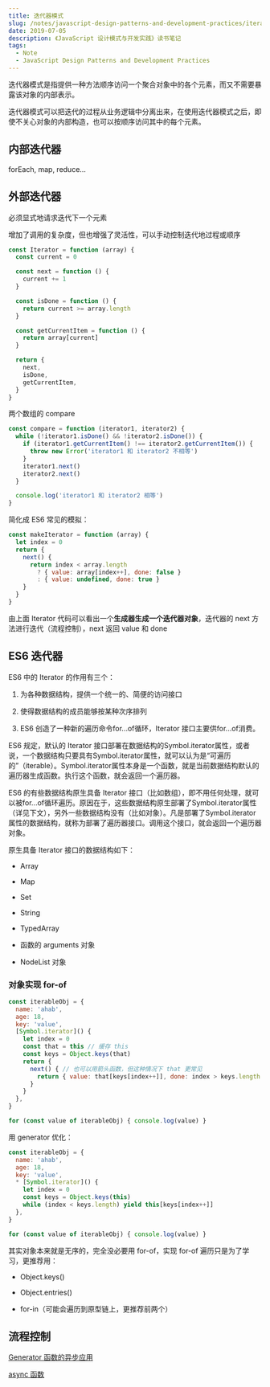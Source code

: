 ```yaml
---
title: 迭代器模式
slug: /notes/javascript-design-patterns-and-development-practices/iterator
date: 2019-07-05
description: 《JavaScript 设计模式与开发实践》读书笔记
tags:
  - Note
  - JavaScript Design Patterns and Development Practices
---
```


迭代器模式是指提供一种方法顺序访问一个聚合对象中的各个元素，而又不需要暴露该对象的内部表示。

迭代器模式可以把迭代的过程从业务逻辑中分离出来，在使用迭代器模式之后，即使不关心对象的内部构造，也可以按顺序访问其中的每个元素。

## 内部迭代器

forEach, map, reduce...

## 外部迭代器

必须显式地请求迭代下一个元素

增加了调用的复杂度，但也增强了灵活性，可以手动控制迭代地过程或顺序

```js
const Iterator = function (array) {
  const current = 0

  const next = function () {
    current += 1
  }

  const isDone = function () {
    return current >= array.length
  }

  const getCurrentItem = function () {
    return array[current]
  }

  return {
    next,
    isDone,
    getCurrentItem,
  }
}
```

两个数组的 compare

```js
const compare = function (iterator1, iterator2) {
  while (!iterator1.isDone() && !iterator2.isDone()) {
    if (iterator1.getCurrentItem() !== iterator2.getCurrentItem()) {
      throw new Error('iterator1 和 iterator2 不相等')
    }
    iterator1.next()
    iterator2.next()
  }

  console.log('iterator1 和 iterator2 相等')
}
```

简化成 ES6 常见的模拟：

```js
const makeIterator = function (array) {
  let index = 0
  return {
    next() {
      return index < array.length
        ? { value: array[index++], done: false }
        : { value: undefined, done: true }
    }
  }
}
```

由上面 Iterator 代码可以看出一个**生成器生成一个迭代器对象**，迭代器的 next 方法进行迭代（流程控制），next 返回 value 和 done

## ES6 迭代器

ES6 中的 Iterator 的作用有三个：

1. 为各种数据结构，提供一个统一的、简便的访问接口

2. 使得数据结构的成员能够按某种次序排列

3. ES6 创造了一种新的遍历命令for...of循环，Iterator 接口主要供for...of消费。

ES6 规定，默认的 Iterator 接口部署在数据结构的Symbol.iterator属性，或者说，一个数据结构只要具有Symbol.iterator属性，就可以认为是“可遍历的”（iterable）。Symbol.iterator属性本身是一个函数，就是当前数据结构默认的遍历器生成函数。执行这个函数，就会返回一个遍历器。

ES6 的有些数据结构原生具备 Iterator 接口（比如数组），即不用任何处理，就可以被for...of循环遍历。原因在于，这些数据结构原生部署了Symbol.iterator属性（详见下文），另外一些数据结构没有（比如对象）。凡是部署了Symbol.iterator属性的数据结构，就称为部署了遍历器接口。调用这个接口，就会返回一个遍历器对象。

原生具备 Iterator 接口的数据结构如下：

* Array

* Map

* Set

* String

* TypedArray

* 函数的 arguments 对象

* NodeList 对象

### 对象实现 for-of

```js
const iterableObj = {
  name: 'ahab',
  age: 18,
  key: 'value',
  [Symbol.iterator]() {
    let index = 0
    const that = this // 缓存 this
    const keys = Object.keys(that)
    return {
      next() { // 也可以用箭头函数，但这种情况下 that 更常见
        return { value: that[keys[index++]], done: index > keys.length }
      }
    }
  },
}

for (const value of iterableObj) { console.log(value) }
```

用 generator 优化：

```js
const iterableObj = {
  name: 'ahab',
  age: 18,
  key: 'value',
  * [Symbol.iterator]() {
    let index = 0
    const keys = Object.keys(this)
    while (index < keys.length) yield this[keys[index++]]
  },
}

for (const value of iterableObj) { console.log(value) }
```

其实对象本来就是无序的，完全没必要用 for-of，实现 for-of 遍历只是为了学习，更推荐用：

* Object.keys()

* Object.entries()

* for-in（可能会遍历到原型链上，更推荐前两个）

## 流程控制

[Generator 函数的异步应用](http://es6.ruanyifeng.com/#docs/generator-async)

[async 函数](http://es6.ruanyifeng.com/#docs/async)
